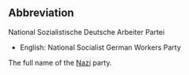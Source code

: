 ==Abbreviation==

National Sozialistische Deutsche Arbeiter Partei

* English: National Socialist German Workers Party

The full name of the [[Nazi]] party.